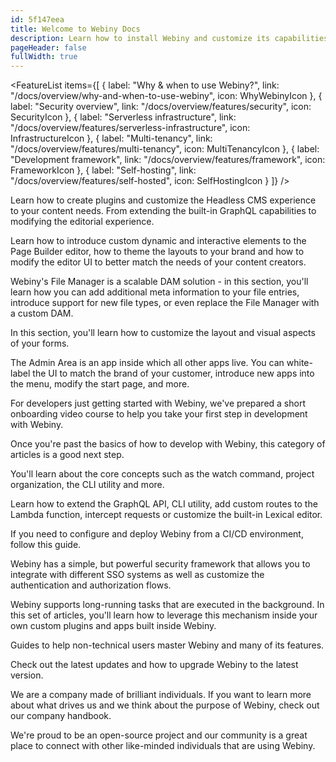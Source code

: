 ```yaml
---
id: 5f147eea
title: Welcome to Webiny Docs
description: Learn how to install Webiny and customize its capabilities as a developer.
pageHeader: false
fullWidth: true
---
```







<Hero />
<Divider />
<InstallWebinyBanner />

<FeatureList
  items={[
    {
      label: "Why & when to use Webiny?",
      link: "/docs/overview/why-and-when-to-use-webiny",
      icon: WhyWebinyIcon
    },
    {
      label: "Security overview",
      link: "/docs/overview/features/security",
      icon: SecurityIcon
    },
    {
      label: "Serverless infrastructure",
      link: "/docs/overview/features/serverless-infrastructure",
      icon: InfrastructureIcon
    },
    {
      label: "Multi-tenancy",
      link: "/docs/overview/features/multi-tenancy",
      icon: MultiTenancyIcon
    },
    {
      label: "Development framework",
      link: "/docs/overview/features/framework",
      icon: FrameworkIcon
    },
    {
      label: "Self-hosting",
      link: "/docs/overview/features/self-hosted",
      icon: SelfHostingIcon
    }
  ]}
/>

<Divider />

<Section>
  <SectionTitle
    title="Products"
    subText="Learn about how to customize and build on top of existing Webiny products."
    categoryTitle="Products"
  />
  <SectionRow>
    <SectionBox title="Headless CMS" Icon={HeadlessCmsIcon} learnMoreLink="/docs/headless-cms/overview">
      <p>
        Learn how to create plugins and customize the Headless CMS experience to your content needs. From extending the built-in GraphQL capabilities to modifying the editorial experience. 
      </p>
    </SectionBox>
    <SectionBox title="Page Builder" Icon={PageBuilderIcon} learnMoreLink="/docs/page-builder/overview">
      <p>
        Learn how to introduce custom dynamic and interactive elements to the Page Builder editor, how to theme the layouts to your brand and how to modify the editor UI to better match the needs of your content creators.
      </p>
    </SectionBox>
  </SectionRow>
  <SectionRow>
    <SectionBox title="File Manager" Icon={FileManagerIcon} learnMoreLink="/docs/file-manager/extending/customize-file-filters">
      <p>
        Webiny's File Manager is a scalable DAM solution - in this section, you'll learn how you can add additional meta information to your file entries, introduce support for new file types, or even replace the File Manager with a custom DAM. 
      </p>
    </SectionBox>
    <SectionBox title="Form Builder" Icon={FormBuilderIcon} learnMoreLink="/docs/form-builder/theming/introduction">
      <p>
        In this section, you'll learn how to customize the layout and visual aspects of your forms.
      </p>
    </SectionBox>
    <SectionBox title="Admin Area" Icon={AdminIcon} learnMoreLink="/docs/admin-area/basics/framework">
      <p>
        The Admin Area is an app inside which all other apps live. You can white-label the UI to match the brand of your customer, introduce new apps into the menu, modify the start page, and more. 
      </p>
    </SectionBox>
  </SectionRow>
</Section>

<Divider />

<Section>
  <SectionTitle
    title="Development with Webiny"
    subText="If you're only starting your development journey with Webiny, make sure to check out these resources."
    categoryTitle="Development"
  />
  <SectionRow>
    <SectionBox title="Video training course" Icon={VideoIcon} learnMoreLink="https://www.youtube.com/playlist?list=PL9HlKSQaEuXTGvfbFiBg0u_gOhphvof2r">
      <p>
        For developers just getting started with Webiny, we've prepared a short onboarding video course to help you take your first step in development with Webiny.
      </p>
    </SectionBox>
    <SectionBox title="Core development concepts" Icon={ConceptsIcon} learnMoreLink="/docs/core-development-concepts/basics/tools-and-libraries">
      <p>
        Once you're past the basics of how to develop with Webiny, this category of articles is a good next step. 
      </p>
      <p>
        You'll learn about the core concepts such as the watch command, project organization, the CLI utility and more.
      </p>
    </SectionBox>
    <SectionBox title="Customize and extend" Icon={CustomizeIcon} learnMoreLink="/docs/core-development-concepts/extending-and-customizing/extend-graphql-api">
      <p>
        Learn how to extend the GraphQL API, CLI utility, add custom routes to the Lambda function, intercept requests or customize the built-in Lexical editor.
      </p>
    </SectionBox>
  </SectionRow>
  <SectionRow>
    <SectionBox title="CI/CD setup" Icon={CiCdIcon} learnMoreLink="/docs/core-development-concepts/ci-cd/introduction">
      <p>
        If you need to configure and deploy Webiny from a CI/CD environment, follow this guide.
      </p>
    </SectionBox>
    <SectionBox title="Security Framework" Icon={SecurityFrameworkIcon} learnMoreLink="/docs/core-development-concepts/security-framework/introduction">
      <p>
        Webiny has a simple, but powerful security framework that allows you to integrate with different SSO systems as well as customize the authentication and authorization flows. 
      </p>
    </SectionBox>
    <SectionBox title="Background tasks" Icon={BgTasksIcon} learnMoreLink="/docs/core-development-concepts/background-tasks/about-background-tasks">
      <p>
        Webiny supports long-running tasks that are executed in the background. In this set of articles, you'll learn how to leverage this mechanism inside your own custom plugins and apps built inside Webiny. 
      </p>
    </SectionBox>
  </SectionRow>
</Section>

<Divider />

<Section>
  <SectionTitle
    title="Additional resources"
    subText="Check out some of the additional resources to learn more and to engage closer with our community."
    categoryTitle="Resources"
  />
  <SectionRow>
    <SectionBox title="User guides" Icon={UserGuidesIcon} learnMoreLink="/docs/user-guides/overview">
      <p>
        Guides to help non-technical users master Webiny and many of its features.
      </p>
    </SectionBox>
    <SectionBox title="Release notes" Icon={ReleaseNotesIcon} learnMoreLink="/docs/release-notes/upgrade-webiny">
      <p>
        Check out the latest updates and how to upgrade Webiny to the latest version.
      </p>
    </SectionBox>
  </SectionRow>
  <SectionRow>
    <SectionBox title="Company handbook" Icon={CompanyHandbookIcon} learnMoreLink="/docs/handbook/company/why-webiny-exists">
      <p>
        We are a company made of brilliant individuals. If you want to learn more about what drives us and we think about the purpose of Webiny, check out our company handbook.
      </p>
    </SectionBox>
    <SectionBox title="Community" Icon={CommunityIcon} learnMoreLink="/slack">
      <p>
        We're proud to be an open-source project and our community is a great place to connect with other like-minded individuals that are using Webiny.
      </p>
    </SectionBox>
  </SectionRow>
</Section>
